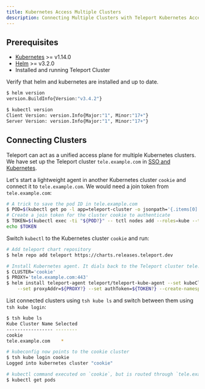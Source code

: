```yaml
---
title: Kubernetes Access Multiple Clusters
description: Connecting Multiple Clusters with Teleport Kubernetes Access
---
```


## Prerequisites

- [Kubernetes](https://kubernetes.io) >= v1.14.0
- [Helm](https://helm.sh) >= v3.2.0
- Installed and running Teleport Cluster

Verify that helm and kubernetes are installed and up to date.

```bash
$ helm version
version.BuildInfo{Version:"v3.4.2"}

$ kubectl version
Client Version: version.Info{Major:"1", Minor:"17+"}
Server Version: version.Info{Major:"1", Minor:"17+"}
```

## Connecting Clusters

Teleport can act as a unified access plane for multiple Kubernetes clusters.
We have set up the Teleport cluster `tele.example.com` in [SSO and Kubernetes](../getting-started.mdx).

Let's start a lightweight agent in another Kubernetes cluster `cookie` and connect it to `tele.example.com`.
We would need a join token from `tele.example.com`:

```bash
# A trick to save the pod ID in tele.example.com
$ POD=$(kubectl get po -l app=teleport-cluster -o jsonpath='{.items[0].metadata.name}')
# Create a join token for the cluster cookie to authenticate
$ TOKEN=$(kubectl exec -ti "${POD?}" -- tctl nodes add --roles=kube --ttl=10000h --format=json | jq -r '.[0]')
echo $TOKEN
```

Switch `kubectl` to the Kubernetes cluster `cookie` and run:

```bash
# Add teleport chart repository
$ helm repo add teleport https://charts.releases.teleport.dev

# Install Kubernetes agent. It dials back to the Teleport cluster tele.example.com.
$ CLUSTER='cookie'
$ PROXY='tele.example.com:443'
$ helm install teleport-agent teleport/teleport-kube-agent --set kubeClusterName=${CLUSTER?}\
    --set proxyAddr=${PROXY?} --set authToken=${TOKEN?} --create-namespace --namespace=teleport-agent
```

List connected clusters using `tsh kube ls` and switch between
them using `tsh kube login`:

```bash
$ tsh kube ls
Kube Cluster Name Selected 
----------------- -------- 
cookie
tele.example.com    *

# kubeconfig now points to the cookie cluster
$ tsh kube login cookie
Logged into kubernetes cluster "cookie"

# kubectl command executed on `cookie`, but is routed through `tele.example.com` cluster.
$ kubectl get pods
```
